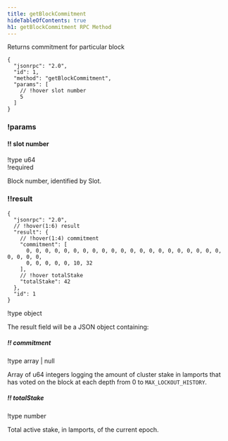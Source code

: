```yaml
---
title: getBlockCommitment
hideTableOfContents: true
h1: getBlockCommitment RPC Method
---
```


Returns commitment for particular block

<APIMethod>

```jsonc !!request curl
{
  "jsonrpc": "2.0",
  "id": 1,
  "method": "getBlockCommitment",
  "params": [
    // !hover slot number
    5
  ]
}
```

### !params

#### !! slot number

!type u64  
!required

Block number, identified by Slot.

### !!result

```jsonc !response
{
  "jsonrpc": "2.0",
  // !hover(1:6) result
  "result": {
    // !hover(1:4) commitment
    "commitment": [
      0, 0, 0, 0, 0, 0, 0, 0, 0, 0, 0, 0, 0, 0, 0, 0, 0, 0, 0, 0, 0, 0, 0, 0, 0,
      0, 0, 0, 0, 0, 10, 32
    ],
    // !hover totalStake
    "totalStake": 42
  },
  "id": 1
}
```

!type object

The result field will be a JSON object containing:

##### !! commitment

!type array | null

Array of u64 integers logging the amount of cluster stake in lamports that has
voted on the block at each depth from 0 to `MAX_LOCKOUT_HISTORY`.

##### !! totalStake

!type number

Total active stake, in lamports, of the current epoch.

</APIMethod>
